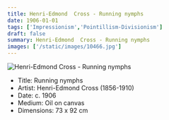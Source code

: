 ```yaml
---
title: Henri-Edmond  Cross - Running nymphs
date: 1906-01-01
tags: ['Impressionism','Pointillism-Divisionism']
draft: false
summary: Henri-Edmond  Cross - Running nymphs
images: ['/static/images/10466.jpg']
---
```


![Henri-Edmond  Cross - Running nymphs](/static/images/10466.jpg)

* Title: Running nymphs
* Artist: Henri-Edmond  Cross (1856-1910)
* Date: c. 1906
* Medium: Oil on canvas
* Dimensions: 73 x 92 cm


